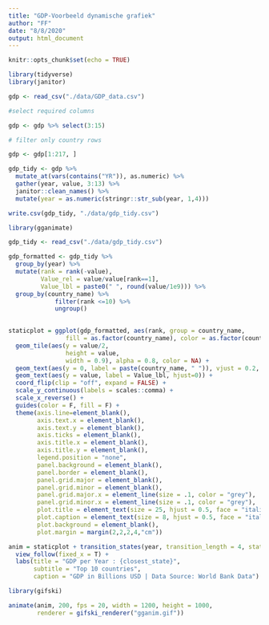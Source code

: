 ```yaml
---
title: "GDP-Voorbeeld dynamische grafiek"
author: "FF"
date: "8/8/2020"
output: html_document
---
```


```r
knitr::opts_chunk$set(echo = TRUE)
```


```r
library(tidyverse)
library(janitor)

gdp <- read_csv("./data/GDP_data.csv")

#select required columns

gdp <- gdp %>% select(3:15)

# filter only country rows

gdp <- gdp[1:217, ]

gdp_tidy <- gdp %>%
  mutate_at(vars(contains("YR")), as.numeric) %>%
  gather(year, value, 3:13) %>%
  janitor::clean_names() %>%
  mutate(year = as.numeric(stringr::str_sub(year, 1,4)))

write.csv(gdp_tidy, "./data/gdp_tidy.csv")

```

```r
library(gganimate)

gdp_tidy <- read_csv("./data/gdp_tidy.csv")

gdp_formatted <- gdp_tidy %>%
  group_by(year) %>%
  mutate(rank = rank(-value),
         Value_rel = value/value[rank==1],
         Value_lbl = paste0(" ", round(value/1e9))) %>%
  group_by(country_name) %>%
             filter(rank <=10) %>%
             ungroup()
  
```

```r
staticplot = ggplot(gdp_formatted, aes(rank, group = country_name,
                fill = as.factor(country_name), color = as.factor(country_name))) +
  geom_tile(aes(y = value/2, 
                height = value,
                width = 0.9), alpha = 0.8, color = NA) +
  geom_text(aes(y = 0, label = paste(country_name, " ")), vjust = 0.2, hjust = 1) +
  geom_text(aes(y = value, label = Value_lbl, hjust=0)) +
  coord_flip(clip = "off", expand = FALSE) +
  scale_y_continuous(labels = scales::comma) + 
  scale_x_reverse() +
  guides(color = F, fill = F) +
  theme(axis.line=element_blank(),
        axis.text.x = element_blank(),
        axis.text.y = element_blank(),
        axis.ticks = element_blank(),
        axis.title.x = element_blank(),
        axis.title.y = element_blank(),
        legend.position = "none",
        panel.background = element_blank(),
        panel.border = element_blank(),
        panel.grid.major = element_blank(),
        panel.grid.minor = element_blank(),
        panel.grid.major.x = element_line(size = .1, color = "grey"),
        panel.grid.minor.x = element_line(size = .1, color = "grey"),
        plot.title = element_text(size = 25, hjust = 0.5, face = "italic", color = "grey"),
        plot.caption = element_text(size = 8, hjust = 0.5, face = "italic", color = "grey"),
        plot.background = element_blank(),
        plot.margin = margin(2,2,2,4,"cm"))
```

```r
anim = staticplot + transition_states(year, transition_length = 4, state_length = 1) +
  view_follow(fixed_x = T) +
  labs(title = "GDP per Year : {closest_state}", 
       subtitle = "Top 10 countries",
       caption = "GDP in Billions USD | Data Source: World Bank Data")
```

```r
library(gifski)

animate(anim, 200, fps = 20, width = 1200, height = 1000,
        renderer = gifski_renderer("gganim.gif"))
```
